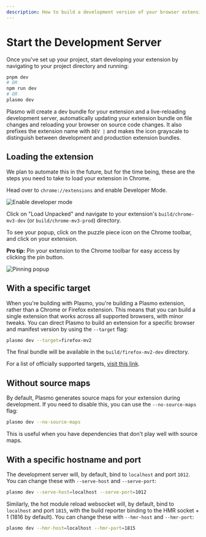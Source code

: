 ```yaml
---
description: How to build a development version of your browser extension.
---
```


# Start the Development Server

Once you've set up your project, start developing your extension by navigating to your project directory and running:

```sh
pnpm dev
# OR
npm run dev
# OR
plasmo dev
```

Plasmo will create a dev bundle for your extension and a live-reloading development server, automatically updating your extension bundle on file changes and reloading your browser on source code changes. It also prefixes the extension name with `DEV |` and makes the icon grayscale to distinguish between development and production extension bundles.

## Loading the extension

We plan to automate this in the future, but for the time being, these are the steps you need to take to load your extension in Chrome.

Head over to `chrome://extensions` and enable Developer Mode.

![Enable developer mode](@screenshots/developer_mode.png)

Click on "Load Unpacked" and navigate to your extension's `build/chrome-mv3-dev` (or `build/chrome-mv3-prod`) directory.

To see your popup, click on the puzzle piece icon on the Chrome toolbar, and click on your extension.

**Pro tip:** Pin your extension to the Chrome toolbar for easy access by clicking the pin button.

![Pinning popup](@screenshots/popup_example.png)

## With a specific target

When you're building with Plasmo, you're building a Plasmo extension, rather than a Chrome or Firefox extension. This means that you can build a single extension that works across all supported browsers, with minor tweaks. You can direct Plasmo to build an extension for a specific browser and manifest version by using the `--target` flag:

```sh
plasmo dev --target=firefox-mv2
```

The final bundle will be available in the `build/firefox-mv2-dev` directory.

For a list of officially supported targets, [visit this link](./faq#what-are-the-officially-supported-browser-targets).

## Without source maps

By default, Plasmo generates source maps for your extension during development. If you need to disable this, you can use the `--no-source-maps` flag:

```sh
plasmo dev --no-source-maps
```

This is useful when you have dependencies that don't play well with source maps.

## With a specific hostname and port

The development server will, by default, bind to `localhost` and port `1012`. You can change these with `--serve-host` and `--serve-port`:

```sh
plasmo dev --serve-host=localhost --serve-port=1012
```

Similarly, the hot module reload websocket will, by default, bind to `localhost` and port `1815`, with the build reporter binding to the HMR socket + 1 (1816 by default). You can change these with `--hmr-host` and `--hmr-port`:

```sh
plasmo dev --hmr-host=localhost --hmr-port=1815
```
